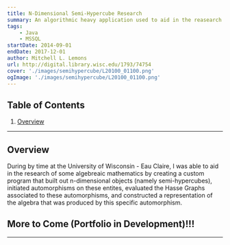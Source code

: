 ```yaml
---
title: N-Dimensional Semi-Hypercube Research
summary: An algorithmic heavy application used to aid in the reasearch done in finding te defintions of the algoritms of automorphisms done on the Coxeter Group
tags:
    - Java
    - MSSQL
startDate: 2014-09-01
endDate: 2017-12-01
author: Mitchell L. Lemons
url: http://digital.library.wisc.edu/1793/74754
cover: './images/semihypercube/L20100_01100.png'
ogImage: './images/semihypercube/L20100_01100.png'
---
```


## Table of Contents
1. [Overview](#overview)

---


## Overview
During by time at the University of Wisconsin - Eau Claire, I was able to aid in the research of some algebreaic mathematics by creating a custom program that built out n-dimensional objects (namely semi-hypercubes), initiated automorphisms on these entites, evaluated the Hasse Graphs associated to these automorphisms, and constructed a representation of the algebra that was produced by this specific automorphism.

## More to Come (Portfolio in Development)!!!

---
